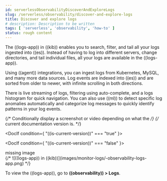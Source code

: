 ```yaml
---
id: serverlessObservabilityDiscoverAndExploreLogs
slug: /serverless/observability/discover-and-explore-logs
title: Discover and explore logs
# description: Description to be written
tags: [ 'serverless', 'observability', 'how-to' ]
status: rough content
---
```



<RoughContent />

<div id="monitor-logs"></div>

The ((logs-app)) in ((kib)) enables you to search, filter, and tail all your logs
ingested into ((es)). Instead of having to log into different servers, change
directories, and tail individual files, all your logs are available in the ((logs-app)).

Using ((agent)) integrations, you can ingest logs from Kubernetes, MySQL, and many
more data sources. Log events are indexed into ((es)) and are sorted from older to newer,
with infinite scrolling in both directions.

There is live streaming of logs, filtering using auto-complete, and a logs histogram
for quick navigation. You can also use ((ml)) to detect specific log
anomalies automatically and categorize log messages to quickly identify patterns in your
log events.

{/* Conditionally display a screenshot or video depending on what the */}
{/* current documentation version is. */}

<DocIf condition={ "((is-current-version))" === "true" }>
<DocVideo
	source="vidyard"
	id="ZWSdKk4waG1bKf7oRa6Dvq"
	title="Vidyard Video"
/>
</DocIf>

<DocIf condition={ "((is-current-version))" === "false" }>
<div style={{ backgroundColor: "#F1F4FA", width: "100%", height: "250px", textAlign: "center", paddingTop: "110px", marginBottom: "20px" }}><DocIcon type="image" title="missing image"/> missing image</div>
{/* ![((logs-app)) in ((kib))](images/monitor-logs/-observability-logs-app.png) */}
</DocIf>

To view the ((logs-app)), go to **((observability)) > Logs**.
